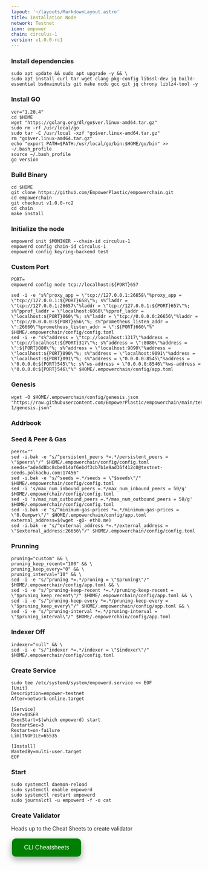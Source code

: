 ```yaml
---
layout: '~/layouts/MarkdownLayout.astro'
title: Installation Node
network: Testnet
icon: empower
chain: circulus-1
version: v1.0.0-rc1
---
```


### Install dependencies
```
sudo apt update && sudo apt upgrade -y && \
sudo apt install curl tar wget clang pkg-config libssl-dev jq build-essential bsdmainutils git make ncdu gcc git jq chrony liblz4-tool -y
```

### Install GO
```
ver="1.20.4"
cd $HOME
wget "https://golang.org/dl/go$ver.linux-amd64.tar.gz"
sudo rm -rf /usr/local/go
sudo tar -C /usr/local -xzf "go$ver.linux-amd64.tar.gz"
rm "go$ver.linux-amd64.tar.gz"
echo "export PATH=$PATH:/usr/local/go/bin:$HOME/go/bin" >> ~/.bash_profile
source ~/.bash_profile
go version
```

### Build Binary
```
cd $HOME
git clone https://github.com/EmpowerPlastic/empowerchain.git
cd empowerchain
git checkout v1.0.0-rc2
cd chain
make install
```

### Initialize the node
```
empowerd init $MONIKER --chain-id circulus-1
empowerd config chain-id circulus-1
empowerd config keyring-backend test
```

### Custom Port
```
PORT=
empowerd config node tcp://localhost:${PORT}657
```
```
sed -i -e "s%^proxy_app = \"tcp://127.0.0.1:26658\"%proxy_app = \"tcp://127.0.0.1:${PORT}658\"%; s%^laddr = \"tcp://127.0.0.1:26657\"%laddr = \"tcp://127.0.0.1:${PORT}657\"%; s%^pprof_laddr = \"localhost:6060\"%pprof_laddr = \"localhost:${PORT}060\"%; s%^laddr = \"tcp://0.0.0.0:26656\"%laddr = \"tcp://0.0.0.0:${PORT}656\"%; s%^prometheus_listen_addr = \":26660\"%prometheus_listen_addr = \":${PORT}660\"%" $HOME/.empowerchain/config/config.toml
sed -i -e "s%^address = \"tcp://localhost:1317\"%address = \"tcp://localhost:${PORT}317\"%; s%^address = \":8080\"%address = \":${PORT}080\"%; s%^address = \"localhost:9090\"%address = \"localhost:${PORT}090\"%; s%^address = \"localhost:9091\"%address = \"localhost:${PORT}091\"%; s%^address = \"0.0.0.0:8545\"%address = \"0.0.0.0:${PORT}545\"%; s%^ws-address = \"0.0.0.0:8546\"%ws-address = \"0.0.0.0:${PORT}546\"%" $HOME/.empowerchain/config/app.toml
```

### Genesis
```
wget -O $HOME/.empowerchain/config/genesis.json "https://raw.githubusercontent.com/EmpowerPlastic/empowerchain/main/testnets/circulus-1/genesis.json"
```

### Addrbook

### Seed & Peer & Gas
```
peers=""
sed -i.bak -e "s/^persistent_peers *=.*/persistent_peers = \"$peers\"/" $HOME/.empowerchain/config/config.toml
seeds="ade4d8bc8cbe014af6ebdf3cb7b1e9ad36f412c0@testnet-seeds.polkachu.com:17456"
sed -i.bak -e "s/^seeds =.*/seeds = \"$seeds\"/" $HOME/.empowerchain/config/config.toml
sed -i 's/max_num_inbound_peers =.*/max_num_inbound_peers = 50/g' $HOME/.empowerchain/config/config.toml
sed -i 's/max_num_outbound_peers =.*/max_num_outbound_peers = 50/g' $HOME/.empowerchain/config/config.toml
sed -i.bak -e "s/^minimum-gas-prices *=.*/minimum-gas-prices = \"0.0umpwr\"/" $HOME/.empowerchain/config/app.toml
external_address=$(wget -qO- eth0.me) 
sed -i.bak -e "s/^external_address *=.*/external_address = \"$external_address:26656\"/" $HOME/.empowerchain/config/config.toml
```

### Prunning
```
pruning="custom" && \
pruning_keep_recent="100" && \
pruning_keep_every="0" && \
pruning_interval="10" && \
sed -i -e "s/^pruning *=.*/pruning = \"$pruning\"/" $HOME/.empowerchain/config/app.toml && \
sed -i -e "s/^pruning-keep-recent *=.*/pruning-keep-recent = \"$pruning_keep_recent\"/" $HOME/.empowerchain/config/app.toml && \
sed -i -e "s/^pruning-keep-every *=.*/pruning-keep-every = \"$pruning_keep_every\"/" $HOME/.empowerchain/config/app.toml && \
sed -i -e "s/^pruning-interval *=.*/pruning-interval = \"$pruning_interval\"/" $HOME/.empowerchain/config/app.toml
```

### Indexer Off
```
indexer="null" && \
sed -i -e "s/^indexer *=.*/indexer = \"$indexer\"/" $HOME/.empowerchain/config/config.toml
```

### Create Service
```
sudo tee /etc/systemd/system/empowerd.service << EOF
[Unit]
Description=empower-testnet
After=network-online.target

[Service]
User=$USER
ExecStart=$(which empowerd) start
RestartSec=3
Restart=on-failure
LimitNOFILE=65535

[Install]
WantedBy=multi-user.target
EOF
```

### Start
```
sudo systemctl daemon-reload
sudo systemctl enable empowerd
sudo systemctl restart empowerd
sudo journalctl -u empowerd -f -o cat
```
### Create Validator

Heads up to the Cheat Sheets to create validator

<a href="https://service.sychonix.me/testnet/composable/cheat" target="_blank">
  <button style="background-color: green; border: none; color: white; padding: 15px 32px; text-align: center; text-decoration: none; display: inline-block; font-size: 16px; margin: 4px 2px; cursor: pointer; border-radius: 10px; box-shadow: 0 8px 16px 0 rgba(0,0,0,0.2), 0 6px 20px 0 rgba(0,0,0,0.19);" onmouseover="this.style.boxShadow='0 0 0 4px rgba(0,255,0,0.5)'" onmouseout="this.style.boxShadow='0 8px 16px 0 rgba(0,0,0,0.2), 0 6px 20px 0 rgba(0,0,0,0.19)'">CLI Cheatsheets</button>
</a>
